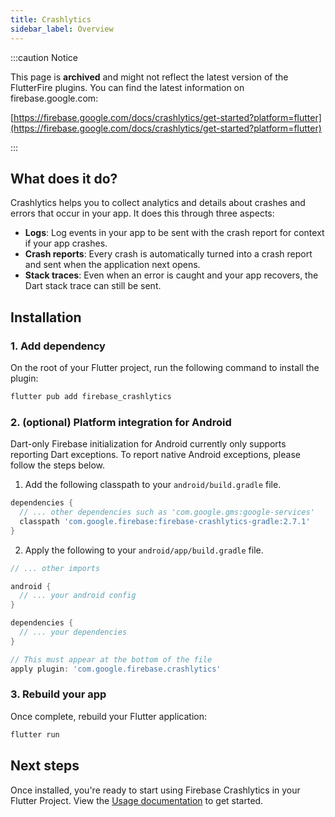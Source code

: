 ```yaml
---
title: Crashlytics
sidebar_label: Overview
---
```


:::caution Notice

This page is **archived** and might not reflect the latest version of the
FlutterFire plugins. You can find the latest information on
firebase.google.com:

[https://firebase.google.com/docs/crashlytics/get-started?platform=flutter](https://firebase.google.com/docs/crashlytics/get-started?platform=flutter)

:::

## What does it do?

Crashlytics helps you to collect analytics and details about crashes and errors that occur in your app. It does this through three aspects:

- **Logs**: Log events in your app to be sent with the crash report for context if your app crashes.
- **Crash reports**: Every crash is automatically turned into a crash report and sent when the application next opens.
- **Stack traces**: Even when an error is caught and your app recovers, the Dart stack trace can still be sent.

<YouTube id="k_mdNRZzd30" />

## Installation

### 1. Add dependency

On the root of your Flutter project, run the following command to install the plugin:

```bash {5}
flutter pub add firebase_crashlytics
```

### 2. (optional) Platform integration for Android

Dart-only Firebase initialization for Android currently only supports reporting Dart exceptions. To report native Android exceptions,
please follow the steps below.

1. Add the following classpath to your `android/build.gradle` file.

```groovy {4} title="android/build.gradle"
dependencies {
  // ... other dependencies such as 'com.google.gms:google-services'
  classpath 'com.google.firebase:firebase-crashlytics-gradle:2.7.1'
}
```

2. Apply the following to your `android/app/build.gradle` file.

```groovy {13} title="android/app/build.gradle"
// ... other imports

android {
  // ... your android config
}

dependencies {
  // ... your dependencies
}

// This must appear at the bottom of the file
apply plugin: 'com.google.firebase.crashlytics'
```

### 3. Rebuild your app

Once complete, rebuild your Flutter application:

```bash
flutter run
```

## Next steps

Once installed, you're ready to start using Firebase Crashlytics in your Flutter Project. View the
[Usage documentation](./usage.mdx) to get started.
